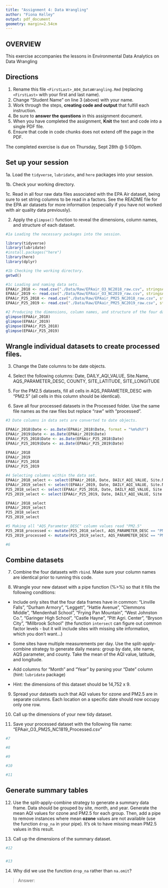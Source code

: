 ```yaml
---
title: "Assignment 4: Data Wrangling"
author: "Fiona Kelley"
output: pdf_document
geometry: margin=2.54cm
---
```


## OVERVIEW

This exercise accompanies the lessons in Environmental Data Analytics on Data Wrangling 

## Directions

1. Rename this file `<FirstLast>_A04_DataWrangling.Rmd` (replacing `<FirstLast>` with your first and last name).
2. Change "Student Name" on line 3 (above) with your name.
3. Work through the steps, **creating code and output** that fulfill each instruction.
4. Be sure to **answer the questions** in this assignment document.
5. When you have completed the assignment, **Knit** the text and code into a single PDF file.
6. Ensure that code in code chunks does not extend off the page in the PDF.

The completed exercise is due on Thursday, Sept 28th @ 5:00pm.

## Set up your session 

1a. Load the `tidyverse`,  `lubridate`, and `here` packages into your session.

1b. Check your working directory.

1c. Read in all four raw data files associated with the EPA Air dataset, being sure to set string columns to be read in a factors. See the README file for the EPA air datasets for more information (especially if you have not worked with air quality data previously). 

2. Apply the `glimpse()` function to reveal the dimensions, column names, and structure of each dataset. 

```r
#1a Loading the necessary packages into the session. 

library(tidyverse)
library(lubridate)
#install.packages("here")
library(here)
library(dplyr)

#1b Checking the working directory.  
getwd()

#1c Loading and naming data sets. 
EPAAir_2018 <- read.csv("./Data/Raw/EPAair_O3_NC2018_raw.csv", stringsAsFactors = TRUE)
EPAAir_2019 <- read.csv("./Data/Raw/EPAair_O3_NC2019_raw.csv", stringsAsFactors = TRUE)
EPAAir_P25_2018 <- read.csv("./Data/Raw/EPAair_PM25_NC2018_raw.csv", stringsAsFactors = TRUE)
EPAAir_P25_2019 <- read.csv("./Data/Raw/EPAair_PM25_NC2019_raw.csv", stringsAsFactors = TRUE)

#2 Producing the dimensions, column names, and structure of the four data sets. 
glimpse(EPAAir_2018)
glimpse(EPAAir_2019)
glimpse(EPAAir_P25_2018)
glimpse(EPAAir_P25_2019)

```


## Wrangle individual datasets to create processed files.

3. Change the Date columns to be date objects.

4. Select the following columns: Date, DAILY_AQI_VALUE, Site.Name, AQS_PARAMETER_DESC, COUNTY, SITE_LATITUDE, SITE_LONGITUDE

5. For the PM2.5 datasets, fill all cells in AQS_PARAMETER_DESC with "PM2.5" (all cells in this column should be identical).

6. Save all four processed datasets in the Processed folder. Use the same file names as the raw files but replace "raw" with "processed".

```r
#3 Date columns in data sets are converted to date objects. 

EPAAir_2018$Date <- as.Date(EPAAir_2018$Date, format = "%m%d%Y") 
EPAAir_2019$Date <- as.Date(EPAAir_2019$Date)
EPAAir_P25_2018$Date <- as.Date(EPAAir_P25_2018$Date)
EPAAir_P25_2019$Date <- as.Date(EPAAir_P25_2019$Date)

EPAAir_2018
EPAAir_2019
EPAAir_P25_2018
EPAAir_P25_2019

#4 Selecting columns within the data set. 
EPAAir_2018_select <- select(EPAAir_2018, Date, DAILY_AQI_VALUE, Site.Name, AQS_PARAMETER_DESC, COUNTY, SITE_LATITUDE, SITE_LONGITUDE)
EPAAir_2019_select <- select(EPAAir_2019, Date, DAILY_AQI_VALUE, Site.Name, AQS_PARAMETER_DESC, COUNTY, SITE_LATITUDE, SITE_LONGITUDE)
P25_2018_select <- select(EPAAir_P25_2018, Date, DAILY_AQI_VALUE, Site.Name, AQS_PARAMETER_DESC, COUNTY, SITE_LATITUDE, SITE_LONGITUDE)
P25_2019_select <- select(EPAAir_P25_2019, Date, DAILY_AQI_VALUE, Site.Name, AQS_PARAMETER_DESC, COUNTY, SITE_LATITUDE, SITE_LONGITUDE)

EPAAir_2018_select
EPAAir_2019_select
P25_2018_select
P25_2019_select

#5 Making all "AQS_Parameter_DESC" column values read "PM2.5"
P25_2018_processed <- mutate(P25_2018_select, AQS_PARAMETER_DESC == "PM2.5")
P25_2019_processed <- mutate(P25_2019_select, AQS_PARAMETER_DESC == "PM2.5")

#6

```


## Combine datasets

7. Combine the four datasets with `rbind`. Make sure your column names are identical prior to running this code.

8. Wrangle your new dataset with a pipe function (%>%) so that it fills the following conditions: 

  * Include only sites that the four data frames have in common: "Linville Falls", "Durham Armory", "Leggett", "Hattie Avenue", "Clemmons Middle", "Mendenhall School", "Frying Pan Mountain", "West Johnston Co.", "Garinger High School", "Castle Hayne", "Pitt Agri. Center", "Bryson City", "Millbrook School" (the function `intersect` can figure out common factor levels - but it will include sites with missing site information, which you don't want...) 

  * Some sites have multiple measurements per day. Use the split-apply-combine strategy to generate daily means: group by date, site name, AQS parameter, and county. Take the mean of the AQI value, latitude, and longitude.
  
  * Add columns for "Month" and "Year" by parsing your "Date" column (hint: `lubridate` package)
  
  * Hint: the dimensions of this dataset should be 14,752 x 9.

9. Spread your datasets such that AQI values for ozone and PM2.5 are in separate columns. Each location on a specific date should now occupy only one row.

10. Call up the dimensions of your new tidy dataset.

11. Save your processed dataset with the following file name: "EPAair_O3_PM25_NC1819_Processed.csv"

```r
#7 

#8 

#9

#10

#11

```


## Generate summary tables

12. Use the split-apply-combine strategy to generate a summary data frame. Data should be grouped by site, month, and year. Generate the mean AQI values for ozone and PM2.5 for each group. Then, add a pipe to remove instances where mean **ozone** values are not available (use the function `drop_na` in your pipe). It's ok to have missing mean PM2.5 values in this result. 

13. Call up the dimensions of the summary dataset.

```r

#12


#13


```

14. Why did we use the function `drop_na` rather than `na.omit`?

> Answer: 
